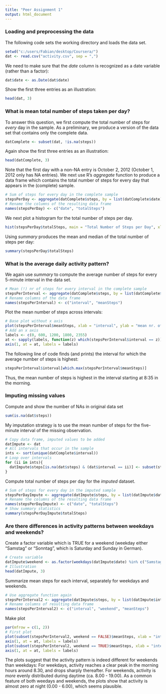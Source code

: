 ```yaml
---
title: "Peer Assignment 1"
output: html_document
---
```


### Loading and preprocessing the data

The following code sets the working directory and loads the data set.

```r
setwd("c:/users/Fabian/desktop/Coursera/")
dat <- read.csv("activity.csv", sep = ",")
```

We need to make sure that the _date_ column is recognized as a date variable (rather than a factor):

```r
dat$date <- as.Date(dat$date)
```

Show the first three entries as an illustration:

```r
head(dat, 3)
```

### What is mean total number of steps taken per day?

To answer this question, we first compute the total number of steps for *every* day in the sample. As a preliminary, we produce a version of the data set that contains only the complete data.  

```r
datComplete <- subset(dat, !is.na(steps))
```

Again show the first three entries as an illustration:

```r
head(datComplete, 3)
```

Note that the first day with a non-NA entry is October 2, 2012 (October 1, 2012 only has NA entries). We next use R's _aggregate_ function to produce a data frame which contains the total number of steps for every day that appears in the (complete) sample.

```r
# Sum of steps for every day in the complete sample 
stepsPerDay <- aggregate(datComplete$steps, by = list(datComplete$date), FUN = sum)
# Rename the columns of the resulting data frame
names(stepsPerDay) <- c("date", "totalSteps")
```

We next plot a histogram for the total number of steps per day. 

```r
hist(stepsPerDay$totalSteps, main = "Total Number of Steps per Day", xlab = "Number of Steps")
```

Using _summary_ produces the mean and median of the total number of steps per day:

```r
summary(stepsPerDay$totalSteps)
```

### What is the average daily activity pattern?

We again use _summary_ to compute the average number of steps for every 5-minute interval in the data set.

```r
# Mean (!) nr of steps for every interval in the complete sample 
stepsPerInterval <- aggregate(datComplete$steps, by = list(datComplete$interval), FUN = mean)
# Rename columns of the data frame
names(stepsPerInterval) <- c("interval", "meanSteps")
```

Plot the mean number of steps across intervals:

```r
# Base plot without x axis
plot(stepsPerInterval$meanSteps, xlab = "interval", ylab = "mean nr. of steps", type = "l", xaxt = "n")
# Add an x axis
labels <- c(0, 600, 1200, 1800, 2355)
at <- sapply(labels, function(z) which(stepsPerInterval$interval == z))
axis(1, at = at, labels = labels)
```

The following line of code finds (and prints) the interval for which the average number of steps is highest:

```r
stepsPerInterval$interval[which.max(stepsPerInterval$meanSteps)]
```

Thus, the mean number of steps is highest in the interval starting at 8:35 in the morning.

### Imputing missing values

Compute and show the number of NAs in original data set

```r
sum(is.na(dat$steps))
```

My imputation strategy is to use the mean number of steps for the five-minute interval of the missing observation. 

```r
# Copy data frame, imputed values to be added
datImpute <- dat
# All intervals that occur in the sample
ints <- sort(unique(datComplete$interval))
# Loop over intervals
for (ii in ints){
  datImpute$steps[is.na(dat$steps) & (dat$interval == ii)] <- subset(stepsPerInterval, interval == ii)$meanSteps
}
```

Compute total number of steps per day for the _imputed_ dataset. 

```r
# Sum of steps for every day in the imputed sample 
stepsPerDayImpute <- aggregate(datImpute$steps, by = list(datImpute$date), FUN = sum)
# Rename the columns of the resulting data frame
names(stepsPerDayImpute) <- c("date", "totalSteps")
# Show summary statistics
summary(stepsPerDayImpute$totalSteps)
```

### Are there differences in activity patterns between weekdays and weekends?

Create a factor variable which is TRUE for a weekend (weekday either "Samstag" or "Sonntag", which is Saturday and Sunday in German). 

```r
# Create variable
datImpute$weekend <- as.factor(weekdays(datImpute$date) %in% c("Samstag", "Sonntag"))
# Illustration
head(datImpute, 3)
```

Summarize mean steps for each interval, separately for weekdays and weekends.

```r
# Use aggregate function again
stepsPerInterval2 <- aggregate(datImpute$steps, by = list(datImpute$interval, datImpute$weekend), mean)
# Rename columns of resulting data frame
names(stepsPerInterval2) <- c("interval", "weekend", "meanSteps")
```

Make plot

```r
par(mfrow = c(1, 2))
# First plot
plot(subset(stepsPerInterval2, weekend == FALSE)$meanSteps, xlab = "interval", ylab = "mean nr. of steps", type = "l", xaxt = "n", ylim = c(0, 250))
axis(1, at = at, labels = labels)
plot(subset(stepsPerInterval2, weekend == TRUE)$meanSteps, xlab = "interval", ylab = "mean nr. of steps", type = "l", xaxt = "n", ylim = c(0, 250))
axis(1, at = at, labels = labels)
```

The plots suggest that the activity pattern is indeed different for weekends than weekdays: For weekdays, activity reaches a clear peak in the morning hours around 8.30, and drops sharply thereafter. For weekends, activity is _more_ evenly distributed during daytime (ca. 8.00 - 19.00). As a common feature of both weedays and weekends, the plots show that activity is almost zero at night (0.00 - 6.00), which seems plausible. 